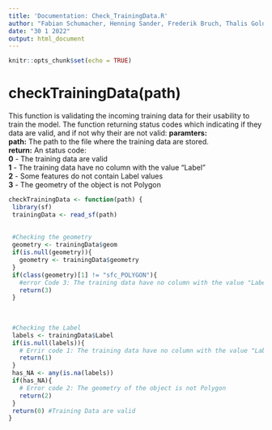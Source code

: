 ```yaml
---
title: 'Documentation: Check_TrainingData.R'
author: "Fabian Schumacher, Henning Sander, Frederik Bruch, Thalis Goldschmidt, Jakob Danel"
date: "30 1 2022"
output: html_document
---
```


```r
knitr::opts_chunk$set(echo = TRUE)
```

# checkTrainingData(path)
This function is validating the incoming training data for their usability to train the model.
The function returning status codes which indicating if they data are valid, and if not why their are not valid:
**paramters:** \
**path:** The path to the file where the training data are stored. \
**return:** An status code: \
**0** - The training data are valid \
**1** - The training data have no column with the value "Label" \
**2** - Some features do not contain Label values \
**3** - The geometry of the object is not Polygon
```r
checkTrainingData <- function(path) {
 library(sf)
 trainingData <- read_sf(path)
  
 
 #Checking the geometry
 geometry <- trainingData$geom
 if(is.null(geometry)){
   geometry <- trainingData$geometry
 }
 if(class(geometry)[1] != "sfc_POLYGON"){
   #error Code 3: The training data have no column with the value "Label"
   return(3)
 }
 
 
 
 #Checking the Label
 labels <- trainingData$Label
 if(is.null(labels)){
   # Errir code 1: The training data have no column with the value "Label"
   return(1)
 }
 has_NA <- any(is.na(labels))
 if(has_NA){
   # Error code 2: The geometry of the object is not Polygon
   return(2)
 }
 return(0) #Training Data are valid
}
```
